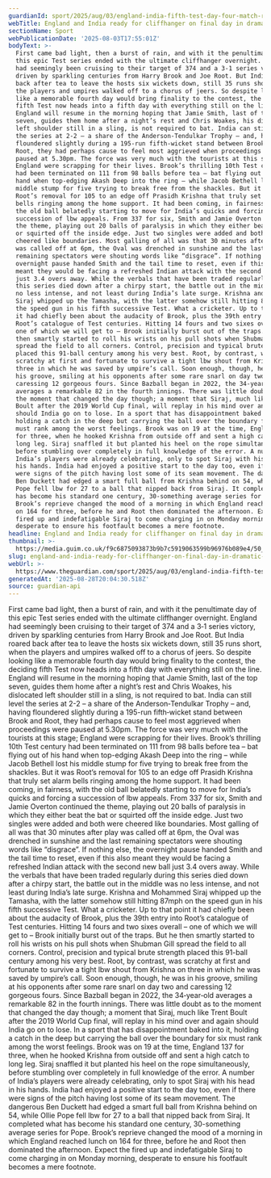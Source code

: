 ```yaml
---
guardianId: sport/2025/aug/03/england-india-fifth-test-day-four-match-report
webTitle: England and India ready for cliffhanger on final day in dramatic fifth Test
sectionName: Sport
webPublicationDate: '2025-08-03T17:55:01Z'
bodyText: >-
  First came bad light, then a burst of rain, and with it the penultimate day of
  this epic Test series ended with the ultimate cliffhanger overnight. England
  had seemingly been cruising to their target of 374 and a 3‑1 series victory,
  driven by sparkling centuries from Harry Brook and Joe Root. But India roared
  back after tea to leave the hosts six wickets down, still 35 runs short, when
  the players and umpires walked off to a chorus of jeers. So despite looking
  like a memorable fourth day would bring finality to the contest, the deciding
  fifth Test now heads into a fifth day with everything still on the line.
  England will resume in the morning hoping that Jamie Smith, last of the top
  seven, guides them home after a night’s rest and Chris Woakes, his dislocated
  left shoulder still in a sling, is not required to bat. India can still level
  the series at 2-2 – a share of the Anderson‑Tendulkar Trophy – and, having
  floundered slightly during a 195-run fifth‑wicket stand between Brook and
  Root, they had perhaps cause to feel most aggrieved when proceedings were
  paused at 5.30pm. The force was very much with the tourists at this stage;
  England were scrapping for their lives. Brook’s thrilling 10th Test century
  had been terminated on 111 from 98 balls before tea – bat flying out of his
  hand when top-edging Akash Deep into the ring – while Jacob Bethell lost his
  middle stump for five trying to break free from the shackles. But it was
  Root’s removal for 105 to an edge off Prasidh Krishna that truly set alarm
  bells ringing among the home support. It had been coming, in fairness, with
  the old ball belatedly starting to move for India’s quicks and forcing a
  succession of lbw appeals. From 337 for six, Smith and Jamie Overton continued
  the theme, playing out 20 balls of paralysis in which they either beat the bat
  or squirted off the inside edge. Just two singles were added and both were
  cheered like boundaries. Most galling of all was that 30 minutes after play
  was called off at 6pm, the Oval was drenched in sunshine and the last
  remaining spectators were shouting words like “disgrace”. If nothing else, the
  overnight pause handed Smith and the tail time to reset, even if this also
  meant they would be facing a refreshed Indian attack with the second new ball
  just 3.4 overs away. While the verbals that have been traded regularly during
  this series died down after a chirpy start, the battle out in the middle was
  no less intense, and not least during India’s late surge. Krishna and Mohammed
  Siraj whipped up the Tamasha, with the latter somehow still hitting 87mph on
  the speed gun in his fifth successive Test. What a cricketer. Up to that point
  it had chiefly been about the audacity of Brook, plus the 39th entry into
  Root’s catalogue of Test centuries. Hitting 14 fours and two sixes overall –
  one of which we will get to – Brook initially burst out of the traps. But he
  then smartly started to roll his wrists on his pull shots when Shubman Gill
  spread the field to all corners. Control, precision and typical brute strength
  placed this 91-ball century among his very best. Root, by contrast, was
  scratchy at first and fortunate to survive a tight lbw shout from Krishna on
  three in which he was saved by umpire’s call. Soon enough, though, he was in
  his groove, smiling at his opponents after some rare snarl on day two and
  caressing 12 gorgeous fours. Since Bazball began in 2022, the 34‑year‑old
  averages a remarkable 82 in the fourth innings. There was little doubt as to
  the moment that changed the day though; a moment that Siraj, much like Trent
  Boult after the 2019 World Cup final, will replay in his mind over and again
  should India go on to lose. In a sport that has disappointment baked into it,
  holding a catch in the deep but carrying the ball over the boundary for six
  must rank among the worst feelings. Brook was on 19 at the time, England 137
  for three, when he hooked Krishna from outside off and sent a high catch to
  long leg. Siraj snaffled it but planted his heel on the rope simultaneously,
  before stumbling over completely in full knowledge of the error. A number of
  India’s players were already celebrating, only to spot Siraj with his head in
  his hands. India had enjoyed a positive start to the day too, even if there
  were signs of the pitch having lost some of its seam movement. The dangerous
  Ben Duckett had edged a smart full ball from Krishna behind on 54, while Ollie
  Pope fell lbw for 27 to a ball that nipped back from Siraj. It completed what
  has become his standard one century, 30-something average series for Pope.
  Brook’s reprieve changed the mood of a morning in which England reached lunch
  on 164 for three, before he and Root then dominated the afternoon. Expect the
  fired up and indefatigable Siraj to come charging in on Monday morning,
  desperate to ensure his footfault becomes a mere footnote.
headline: England and India ready for cliffhanger on final day in dramatic fifth Test
thumbnail: >-
  https://media.guim.co.uk/f9c6875093873b9b7c5919063599b96976b089e4/50_0_4570_3656/500.jpg
slug: england-and-india-ready-for-cliffhanger-on-final-day-in-dramatic-fifth-test
webUrl: >-
  https://www.theguardian.com/sport/2025/aug/03/england-india-fifth-test-day-four-match-report
generatedAt: '2025-08-28T20:04:30.518Z'
source: guardian-api
---
```

First came bad light, then a burst of rain, and with it the penultimate day of this epic Test series ended with the ultimate cliffhanger overnight. England had seemingly been cruising to their target of 374 and a 3‑1 series victory, driven by sparkling centuries from Harry Brook and Joe Root. But India roared back after tea to leave the hosts six wickets down, still 35 runs short, when the players and umpires walked off to a chorus of jeers. So despite looking like a memorable fourth day would bring finality to the contest, the deciding fifth Test now heads into a fifth day with everything still on the line. England will resume in the morning hoping that Jamie Smith, last of the top seven, guides them home after a night’s rest and Chris Woakes, his dislocated left shoulder still in a sling, is not required to bat. India can still level the series at 2-2 – a share of the Anderson‑Tendulkar Trophy – and, having floundered slightly during a 195-run fifth‑wicket stand between Brook and Root, they had perhaps cause to feel most aggrieved when proceedings were paused at 5.30pm. The force was very much with the tourists at this stage; England were scrapping for their lives. Brook’s thrilling 10th Test century had been terminated on 111 from 98 balls before tea – bat flying out of his hand when top-edging Akash Deep into the ring – while Jacob Bethell lost his middle stump for five trying to break free from the shackles. But it was Root’s removal for 105 to an edge off Prasidh Krishna that truly set alarm bells ringing among the home support. It had been coming, in fairness, with the old ball belatedly starting to move for India’s quicks and forcing a succession of lbw appeals. From 337 for six, Smith and Jamie Overton continued the theme, playing out 20 balls of paralysis in which they either beat the bat or squirted off the inside edge. Just two singles were added and both were cheered like boundaries. Most galling of all was that 30 minutes after play was called off at 6pm, the Oval was drenched in sunshine and the last remaining spectators were shouting words like “disgrace”. If nothing else, the overnight pause handed Smith and the tail time to reset, even if this also meant they would be facing a refreshed Indian attack with the second new ball just 3.4 overs away. While the verbals that have been traded regularly during this series died down after a chirpy start, the battle out in the middle was no less intense, and not least during India’s late surge. Krishna and Mohammed Siraj whipped up the Tamasha, with the latter somehow still hitting 87mph on the speed gun in his fifth successive Test. What a cricketer. Up to that point it had chiefly been about the audacity of Brook, plus the 39th entry into Root’s catalogue of Test centuries. Hitting 14 fours and two sixes overall – one of which we will get to – Brook initially burst out of the traps. But he then smartly started to roll his wrists on his pull shots when Shubman Gill spread the field to all corners. Control, precision and typical brute strength placed this 91-ball century among his very best. Root, by contrast, was scratchy at first and fortunate to survive a tight lbw shout from Krishna on three in which he was saved by umpire’s call. Soon enough, though, he was in his groove, smiling at his opponents after some rare snarl on day two and caressing 12 gorgeous fours. Since Bazball began in 2022, the 34‑year‑old averages a remarkable 82 in the fourth innings. There was little doubt as to the moment that changed the day though; a moment that Siraj, much like Trent Boult after the 2019 World Cup final, will replay in his mind over and again should India go on to lose. In a sport that has disappointment baked into it, holding a catch in the deep but carrying the ball over the boundary for six must rank among the worst feelings. Brook was on 19 at the time, England 137 for three, when he hooked Krishna from outside off and sent a high catch to long leg. Siraj snaffled it but planted his heel on the rope simultaneously, before stumbling over completely in full knowledge of the error. A number of India’s players were already celebrating, only to spot Siraj with his head in his hands. India had enjoyed a positive start to the day too, even if there were signs of the pitch having lost some of its seam movement. The dangerous Ben Duckett had edged a smart full ball from Krishna behind on 54, while Ollie Pope fell lbw for 27 to a ball that nipped back from Siraj. It completed what has become his standard one century, 30-something average series for Pope. Brook’s reprieve changed the mood of a morning in which England reached lunch on 164 for three, before he and Root then dominated the afternoon. Expect the fired up and indefatigable Siraj to come charging in on Monday morning, desperate to ensure his footfault becomes a mere footnote.
